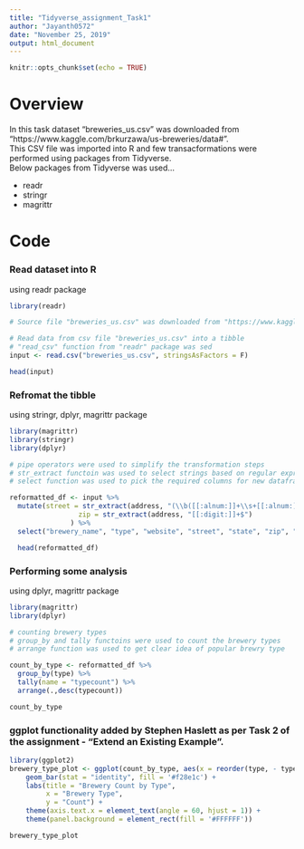 ```yaml
---
title: "Tidyverse_assignment_Task1"
author: "Jayanth0572"
date: "November 25, 2019"
output: html_document
---
```


```r
knitr::opts_chunk$set(echo = TRUE)
```

# Overview
In this task dataset "breweries_us.csv" was downloaded from "https://www.kaggle.com/brkurzawa/us-breweries/data#".</br>
This CSV file was imported into R and few transacformations were performed using packages from Tidyverse.</br>
Below packages from Tidyverse was used...

- readr
- stringr
- magrittr


# Code
### Read dataset into R
using readr package
```r

library(readr)

# Source file "breweries_us.csv" was downloaded from "https://www.kaggle.com/brkurzawa/us-breweries/data#"

# Read data from csv file "breweries_us.csv" into a tibble
# "read_csv" function from "readr" package was sed
input <- read.csv("breweries_us.csv", stringsAsFactors = F)

head(input)


```


### Refromat the tibble
using stringr, dplyr, magrittr package
```r

library(magrittr)
library(stringr)
library(dplyr)

# pipe operators were used to simplify the transformation steps
# str_extract functoin was used to select strings based on regular expressions
# select function was used to pick the required columns for new dataframe

reformatted_df <- input %>%
  mutate(street = str_extract(address, "(\\b([[:alnum:]]+\\s+[[:alnum:]]+\\.*)[^,]+)"),
                 zip = str_extract(address, "[[:digit:]]+$")
               ) %>%
  select("brewery_name", "type", "website", "street", "state", "zip", "state_breweries")

  head(reformatted_df)

```


### Performing some analysis
using dplyr, magrittr package
```r

library(magrittr)
library(dplyr)

# counting brewery types
# group_by and tally functoins were used to count the brewery types
# arrange function was used to get clear idea of popular brewry type

count_by_type <- reformatted_df %>%
  group_by(type) %>%
  tally(name = "typecount") %>%
  arrange(.,desc(typecount))

count_by_type

```

### ggplot functionality added by Stephen Haslett as per Task 2 of the assignment - "Extend an Existing Example".
```r
library(ggplot2)
brewery_type_plot <- ggplot(count_by_type, aes(x = reorder(type, - typecount), y = typecount)) +
    geom_bar(stat = "identity", fill = '#f28e1c') +
    labs(title = "Brewery Count by Type",
         x = "Brewery Type",
         y = "Count") +
    theme(axis.text.x = element_text(angle = 60, hjust = 1)) +
    theme(panel.background = element_rect(fill = '#FFFFFF'))

brewery_type_plot
```
